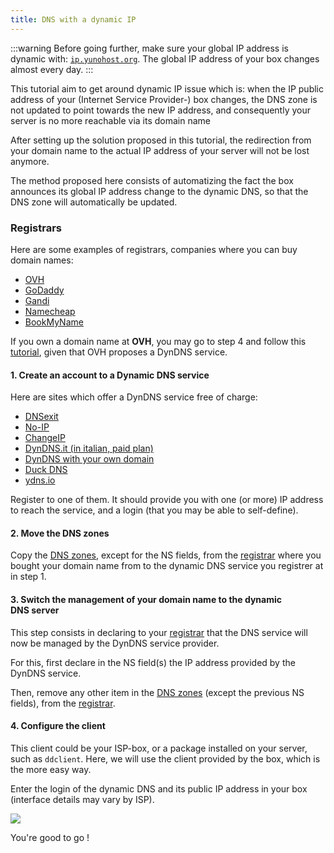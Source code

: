 ```yaml
---
title: DNS with a dynamic IP
---
```


:::warning
Before going further, make sure your global IP address is dynamic with: [`ip.yunohost.org`](http://ip.yunohost.org/). The global IP address of your box changes almost every day.
:::

This tutorial aim to get around dynamic IP issue which is: when the IP public address of your (Internet Service Provider-) box changes, the DNS zone is not updated to point towards the new IP address, and consequently your server is no more reachable via its domain name

After setting up the solution proposed in this tutorial, the redirection from your domain name to the actual IP address of your server will not be lost anymore.

The method proposed here consists of automatizing the fact the box announces its global IP address change to the dynamic DNS, so that the DNS zone will automatically be updated.

### Registrars

Here are some examples of registrars, companies where you can buy domain names:

- [OVH](http://ovh.com/)
- [GoDaddy](https://godaddy.com/)
- [Gandi](http://gandi.net/)
- [Namecheap](https://www.namecheap.com/)
- [BookMyName](https://www.bookmyname.com/)

If you own a domain name at **OVH**, you may go to step 4 and follow this [tutorial](/registrar_api_ovh_manual), given that OVH proposes a DynDNS service.

#### 1. Create an account to a Dynamic DNS service

Here are sites which offer a DynDNS service free of charge:

- [DNSexit](https://www.dnsexit.com/Direct.sv?cmd=dynDns)
- [No-IP](https://www.noip.com/remote-access)
- [ChangeIP](https://changeip.com)
- [DynDNS.it (in italian, paid plan)](https://dyndns.it)
- [DynDNS with your own domain](https://github.com/opi/DynDNS-with-HE.NET)
- [Duck DNS](https://www.duckdns.org/)
- [ydns.io](https://ydns.io/)

Register to one of them. It should provide you with one (or more) IP address to reach the service, and a login (that you may be able to self-define).

#### 2. Move the DNS zones

Copy the [DNS zones](/dns), except for the NS fields, from the [registrar](#registrars) where you bought your domain name from to the dynamic DNS service you registrer at in step 1.

#### 3. Switch the management of your domain name to the dynamic DNS server

This step consists in declaring to your [registrar](#registrars) that the DNS service will now be managed by the DynDNS service provider.

For this, first declare in the NS field(s) the IP address provided by the DynDNS service.

Then, remove any other item in the [DNS zones](/dns) (except the previous NS fields), from the [registrar](#registrars).

#### 4. Configure the client

This client could be your ISP-box, or a package installed on your server, such as `ddclient`.
Here, we will use the client provided by the box, which is the more easy way.

Enter the login of the dynamic DNS and its public IP address in your box (interface details may vary by ISP).

![](/img/providers/dns_dynamic-ip_box_conf.png)

You're good to go !
